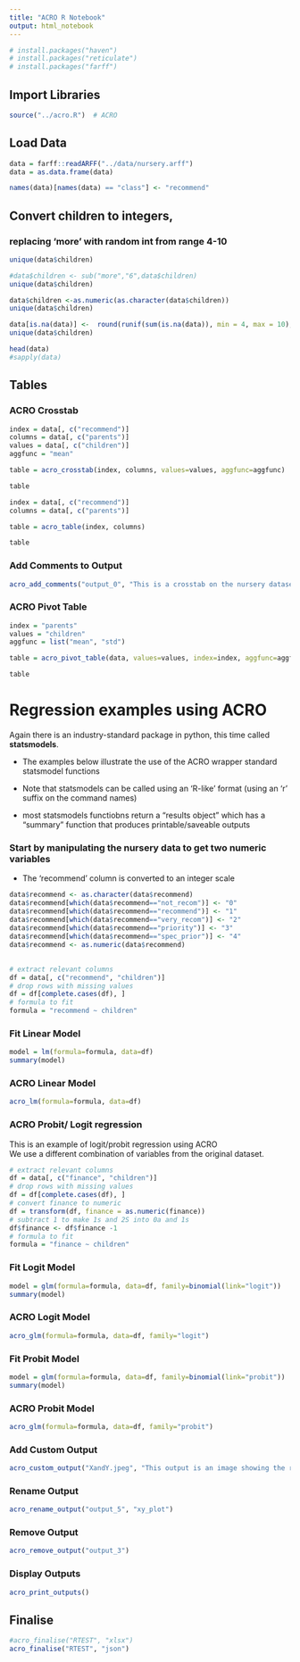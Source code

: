 ```yaml
---
title: "ACRO R Notebook"
output: html_notebook
---
```


```r
# install.packages("haven")
# install.packages("reticulate")
# install.packages("farff")
```

## Import Libraries

```r
source("../acro.R")  # ACRO
```

## Load Data

```r
data = farff::readARFF("../data/nursery.arff")
data = as.data.frame(data)

names(data)[names(data) == "class"] <- "recommend"
```

## Convert children to integers,

### replacing 'more' with random int from range 4-10

```r
unique(data$children)

#data$children <- sub("more","6",data$children)
unique(data$children)

data$children <-as.numeric(as.character(data$children))
unique(data$children)

data[is.na(data)] <-  round(runif(sum(is.na(data)), min = 4, max = 10),0)
unique(data$children)
```

```r
head(data)
#sapply(data)
```

## Tables

### ACRO Crosstab

```r
index = data[, c("recommend")]
columns = data[, c("parents")]
values = data[, c("children")]
aggfunc = "mean"

table = acro_crosstab(index, columns, values=values, aggfunc=aggfunc)
```

```r
table
```

```r
index = data[, c("recommend")]
columns = data[, c("parents")]

table = acro_table(index, columns)
```

```r
table
```

### Add Comments to Output

```r
acro_add_comments("output_0", "This is a crosstab on the nursery dataset.")
```

### ACRO Pivot Table

```r
index = "parents"
values = "children"
aggfunc = list("mean", "std")

table = acro_pivot_table(data, values=values, index=index, aggfunc=aggfunc)
```

```r
table
```

# Regression examples using ACRO

Again there is an industry-standard package in python, this time called **statsmodels**.

-   The examples below illustrate the use of the ACRO wrapper standard statsmodel functions

-   Note that statsmodels can be called using an 'R-like' format (using an 'r' suffix on the command names)

-   most statsmodels functiobns return a "results object" which has a "summary" function that produces printable/saveable outputs

### Start by manipulating the nursery data to get two numeric variables

-   The 'recommend' column is converted to an integer scale

```r
data$recommend <- as.character(data$recommend)
data$recommend[which(data$recommend=="not_recom")] <- "0"
data$recommend[which(data$recommend=="recommend")] <- "1"
data$recommend[which(data$recommend=="very_recom")] <- "2"
data$recommend[which(data$recommend=="priority")] <- "3"
data$recommend[which(data$recommend=="spec_prior")] <- "4"
data$recommend <- as.numeric(data$recommend)
```

##

```r
# extract relevant columns
df = data[, c("recommend", "children")]
# drop rows with missing values
df = df[complete.cases(df), ]
# formula to fit
formula = "recommend ~ children"
```

### Fit Linear Model

```r
model = lm(formula=formula, data=df)
summary(model)
```

### ACRO Linear Model

```r
acro_lm(formula=formula, data=df)
```

### ACRO Probit/ Logit regression

This is an example of logit/probit regression using ACRO\
We use a different combination of variables from the original dataset.

```r
# extract relevant columns
df = data[, c("finance", "children")]
# drop rows with missing values
df = df[complete.cases(df), ]
# convert finance to numeric
df = transform(df, finance = as.numeric(finance))
# subtract 1 to make 1s and 2S into 0a and 1s
df$finance <- df$finance -1
# formula to fit
formula = "finance ~ children"
```

### Fit Logit Model

```r
model = glm(formula=formula, data=df, family=binomial(link="logit"))
summary(model)
```

### ACRO Logit Model

```r
acro_glm(formula=formula, data=df, family="logit")
```

### Fit Probit Model

```r
model = glm(formula=formula, data=df, family=binomial(link="probit"))
summary(model)
```

### ACRO Probit Model

```r
acro_glm(formula=formula, data=df, family="probit")
```

### Add Custom Output

```r
acro_custom_output("XandY.jpeg", "This output is an image showing the relationship between X and Y")
```

### Rename Output

```r
acro_rename_output("output_5", "xy_plot")
```

### Remove Output

```r
acro_remove_output("output_3")
```

### Display Outputs

```r
acro_print_outputs()
```

## Finalise

```r
#acro_finalise("RTEST", "xlsx")
acro_finalise("RTEST", "json")
```
